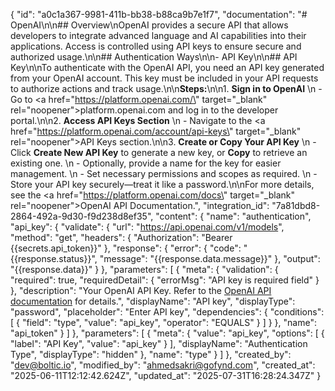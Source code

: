 {
    "id": "a0c1a367-9981-411b-bb38-b88ca9b7e1f7",
    "documentation": "# OpenAI\n\n## Overview\nOpenAI provides a secure API that allows developers to integrate advanced language and AI capabilities into their applications. Access is controlled using API keys to ensure secure and authorized usage.\n\n## Authentication Ways\n\n- API Key\n\n## API Key\n\nTo authenticate with the OpenAI API, you need an API key generated from your OpenAI account. This key must be included in your API requests to authorize actions and track usage.\n\n**Steps:**\n\n1. **Sign in to OpenAI**  \n   - Go to <a href=\"https://platform.openai.com/\" target=\"_blank\" rel=\"noopener\"><span>platform.openai.com</span></a> and log in to the developer portal.\n\n2. **Access API Keys Section**  \n   - Navigate to the <a href=\"https://platform.openai.com/account/api-keys\" target=\"_blank\" rel=\"noopener\"><span>API Keys</span></a> section.\n\n3. **Create or Copy Your API Key**  \n   - Click **Create New API Key** to generate a new key, or **Copy** to retrieve an existing one.  \n   - Optionally, provide a name for the key for easier management.  \n   - Set necessary permissions and scopes as required.  \n   - Store your API key securely—treat it like a password.\n\nFor more details, see the <a href=\"https://platform.openai.com/docs\" target=\"_blank\" rel=\"noopener\"><span>OpenAI API Documentation</span></a>.",
    "integration_id": "7a81dbd8-2864-492a-9d30-f9d238d8ef35",
    "content": {
        "name": "authentication",
        "api_key": {
            "validate": {
                "url": "https://api.openai.com/v1/models",
                "method": "get",
                "headers": {
                    "Authorization": "Bearer {{secrets.api_token}}"
                },
                "response": {
                    "error": {
                        "code": "{{response.status}}",
                        "message": "{{response.data.message}}"
                    },
                    "output": "{{response.data}}"
                }
            },
            "parameters": [
                {
                    "meta": {
                        "validation": {
                            "required": true,
                            "requiredDetail": {
                                "errorMsg": "API key is required field"
                            }
                        },
                        "description": "Your OpenAI API Key. Refer to the <a href='https://platform.openai.com/docs/api-reference/authentication' target='_blank'>OpenAI API documentation</a> for details.",
                        "displayName": "API key",
                        "displayType": "password",
                        "placeholder": "Enter API key",
                        "dependencies": {
                            "conditions": [
                                {
                                    "field": "type",
                                    "value": "api_key",
                                    "operator": "EQUALS"
                                }
                            ]
                        }
                    },
                    "name": "api_token"
                }
            ]
        },
        "parameters": [
            {
                "meta": {
                    "value": "api_key",
                    "options": [
                        {
                            "label": "API Key",
                            "value": "api_key"
                        }
                    ],
                    "displayName": "Authentication Type",
                    "displayType": "hidden"
                },
                "name": "type"
            }
        ]
    },
    "created_by": "dev@boltic.io",
    "modified_by": "ahmedsakri@gofynd.com",
    "created_at": "2025-06-11T12:12:42.624Z",
    "updated_at": "2025-07-31T16:28:24.347Z"
}